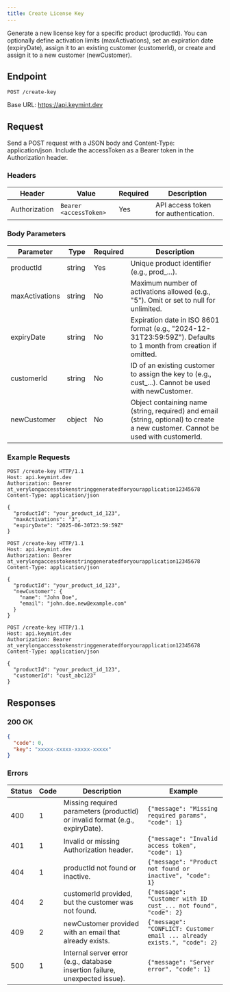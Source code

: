 ```yaml
---
title: Create License Key
---
```


Generate a new license key for a specific product (productId). You can optionally define activation limits (maxActivations), set an expiration date (expiryDate), assign it to an existing customer (customerId), or create and assign it to a new customer (newCustomer).

## Endpoint

```http
POST /create-key
```

Base URL: https://api.keymint.dev

## Request

Send a POST request with a JSON body and Content-Type: application/json. Include the accessToken as a Bearer token in the Authorization header.

### Headers

| Header | Value | Required | Description |
| --- | --- | --- | --- |
| Authorization | `Bearer <accessToken>` | Yes | API access token for authentication. |

### Body Parameters

| Parameter | Type | Required | Description |
| --- | --- | --- | --- |
| productId | string | Yes | Unique product identifier (e.g., prod_...). |
| maxActivations | string | No | Maximum number of activations allowed (e.g., "5"). Omit or set to null for unlimited. |
| expiryDate | string | No | Expiration date in ISO 8601 format (e.g., "2024-12-31T23:59:59Z"). Defaults to 1 month from creation if omitted. |
| customerId | string | No | ID of an existing customer to assign the key to (e.g., cust_...). Cannot be used with newCustomer. |
| newCustomer | object | No | Object containing name (string, required) and email (string, optional) to create a new customer. Cannot be used with customerId. |

### Example Requests

```http title="Simple key"
POST /create-key HTTP/1.1
Host: api.keymint.dev
Authorization: Bearer at_verylongaccesstokenstringgeneratedforyourapplication12345678
Content-Type: application/json

{
  "productId": "your_product_id_123",
  "maxActivations": "3",
  "expiryDate": "2025-06-30T23:59:59Z"
}
```

```http title="Assign to new customer"
POST /create-key HTTP/1.1
Host: api.keymint.dev
Authorization: Bearer at_verylongaccesstokenstringgeneratedforyourapplication12345678
Content-Type: application/json

{
  "productId": "your_product_id_123",
  "newCustomer": {
    "name": "John Doe",
    "email": "john.doe.new@example.com"
  }
}
```

```http title="Assign to existing customer"
POST /create-key HTTP/1.1
Host: api.keymint.dev
Authorization: Bearer at_verylongaccesstokenstringgeneratedforyourapplication12345678
Content-Type: application/json

{
  "productId": "your_product_id_123",
  "customerId": "cust_abc123"
}
```

## Responses

### 200 OK

```json
{
  "code": 0,
  "key": "xxxxx-xxxxx-xxxxx-xxxxx"
}
```

### Errors

| Status | Code | Description | Example |
| --- | --- | --- | --- |
| 400 | 1 | Missing required parameters (productId) or invalid format (e.g., expiryDate). | `{"message": "Missing required params", "code": 1}` |
| 401 | 1 | Invalid or missing Authorization header. | `{"message": "Invalid access token", "code": 1}` |
| 404 | 1 | productId not found or inactive. | `{"message": "Product not found or inactive", "code": 1}` |
| 404 | 2 | customerId provided, but the customer was not found. | `{"message": "Customer with ID cust_... not found", "code": 2}` |
| 409 | 2 | newCustomer provided with an email that already exists. | `{"message": "CONFLICT: Customer email ... already exists.", "code": 2}` |
| 500 | 1 | Internal server error (e.g., database insertion failure, unexpected issue). | `{"message": "Server error", "code": 1}` |
